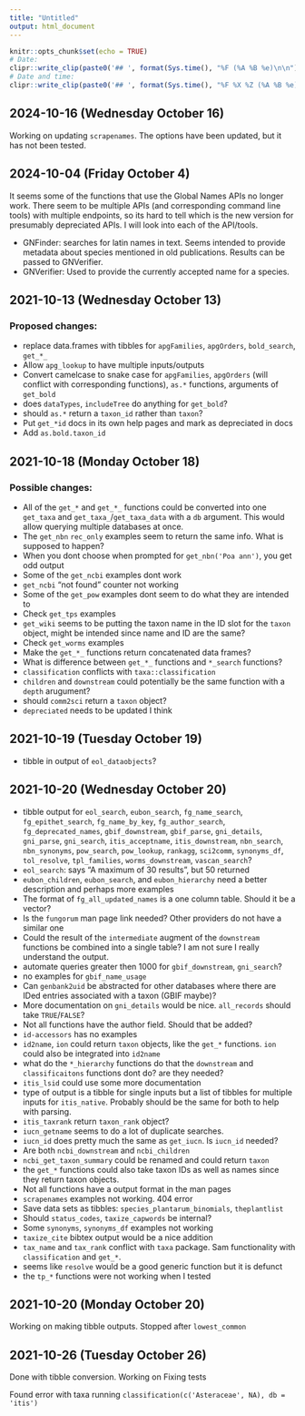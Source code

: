 ```yaml
---
title: "Untitled"
output: html_document
---
```


```r
knitr::opts_chunk$set(echo = TRUE)
# Date: 
clipr::write_clip(paste0('## ', format(Sys.time(), "%F (%A %B %e)\n\n")))
# Date and time:
clipr::write_clip(paste0('## ', format(Sys.time(), "%F %X %Z (%A %B %e)\n\n")))
```
## 2024-10-16 (Wednesday October 16)

Working on updating `scrapenames`.
The options have been updated, but it has not been tested.

## 2024-10-04 (Friday October  4)

It seems some of the functions that use the Global Names APIs no longer work. 
There seem to be multiple APIs (and corresponding command line tools) with multiple endpoints, so its hard to tell which is the new version for presumably depreciated APIs.
I will look into each of the API/tools.

* GNFinder: searches for latin names in text. Seems intended to provide metadata about species mentioned in old publications. Results can be passed to GNVerifier.
* GNVerifier: Used to provide the currently accepted name for a species. 

## 2021-10-13 (Wednesday October 13)

### Proposed changes: 

* replace data.frames with tibbles for `apgFamilies`, `apgOrders`, `bold_search`, `get_*_`
* Allow `apg_lookup` to have multiple inputs/outputs
* Convert camelcase to snake case for `apgFamilies`, `apgOrders` (will conflict with corresponding functions), `as.*` functions, arguments of `get_bold`
* does `dataTypes`, `includeTree` do anything for `get_bold`?
* should `as.*` return a `taxon_id` rather than `taxon`?
* Put `get_*id` docs in its own help pages and mark as depreciated in docs
* Add `as.bold.taxon_id`

## 2021-10-18 (Monday October 18)

### Possible changes: 

* All of the `get_*` and `get_*_` functions could be converted into one `get_taxa` and `get_taxa_`/`get_taxa_data` with a `db` argument. This would allow querying multiple databases at once.
* The `get_nbn` `rec_only` examples seem to return the same info. What is supposed to happen?
* When you dont choose when prompted for `get_nbn('Poa ann')`, you get odd output
* Some of the `get_ncbi` examples dont work
* `get_ncbi` "not found" counter not working
* Some of the `get_pow` examples dont seem to do what they are intended to
* Check `get_tps` examples
* `get_wiki` seems to be putting the taxon name in the ID slot for the `taxon` object, might be intended since name and ID are the same?
* Check `get_worms` examples
* Make the `get_*_` functions return concatenated data frames?
* What is difference between `get_*_` functions and `*_search` functions?
* `classification` conflicts with `taxa::classification`
* `children` and `downstream` could potentially be the same function with a `depth` arugument?
* should `comm2sci` return a `taxon` object?
* `depreciated` needs to be updated I think


## 2021-10-19 (Tuesday October 19)

* tibble in output of `eol_dataobjects`?



## 2021-10-20 (Wednesday October 20)

* tibble output for `eol_search`, `eubon_search`, `fg_name_search`, `fg_epithet_search`, `fg_name_by_key`, `fg_author_search`, `fg_deprecated_names`, `gbif_downstream`, `gbif_parse`, `gni_details`, `gni_parse`, `gni_search`, `itis_acceptname`, `itis_downstream`, `nbn_search`, `nbn_synonyms`, `pow_search`, `pow_lookup`, `rankagg`, `sci2comm`, `synonyms_df`, `tol_resolve`, `tpl_families`, `worms_downstream`, `vascan_search`?
* `eol_search`: says "A maximum of 30 results", but 50 returned
* `eubon_children`, `eubon_search`, and `eubon_hierarchy` need a better description and perhaps more examples
* The format of `fg_all_updated_names` is a one column table. Should it be a vector?
* Is the `fungorum` man page link needed? Other providers do not have a similar one
* Could the result of the `intermediate` augment of the `downstream` functions be combined into a single table? I am not sure I really understand the output.
* automate queries greater then 1000 for `gbif_downstream`, `gni_search`?
* no examples for `gbif_name_usage`
* Can `genbank2uid` be abstracted for other databases where there are IDed entries associated with a taxon (GBIF maybe)?
* More documentation on `gni_details` would be nice. `all_records` should take `TRUE`/`FALSE`?
* Not all functions have the author field. Should that be added?
* `id-accessors` has no examples
* `id2name`, `ion`  could return `taxon` objects, like the `get_*` functions. `ion` could also be integrated into `id2name`
* what do the `*_hierarchy` functions do that the `downstream` and `classificaitons` functions dont do? are they needed?
* `itis_lsid` could use some more documentation
* type of output is a tibble for single inputs but a list of tibbles for multiple inputs for `itis_native`. Probably should be the same for both to help with parsing.
* `itis_taxrank` return `taxon_rank` object?
* `iucn_getname` seems to do a lot of duplicate searches.
* `iucn_id` does pretty much the same as `get_iucn`. Is `iucn_id` needed?
* Are both `ncbi_downstream` and `ncbi_children` 
* `ncbi_get_taxon_summary` could be renamed and could return `taxon`
* the `get_*` functions could also take taxon IDs as well as names since they return taxon objects.
* Not all functions have a output format in the man pages
* `scrapenames` examples not working. 404 error
* Save data sets as tibbles: `species_plantarum_binomials`, `theplantlist`
* Should `status_codes`, `taxize_capwords` be internal?
* Some `synonyms`, `synonyms_df` examples not working
* `taxize_cite` bibtex output would be a nice addition
* `tax_name` and `tax_rank` conflict with `taxa` package. Sam functionality with `classification` and `get_*`.
* seems like `resolve` would be a good generic function but it is defunct
* the `tp_*` functions were not working when I tested


## 2021-10-20 (Monday October 20)

Working on making tibble outputs. Stopped after `lowest_common`


## 2021-10-26 (Tuesday October 26)

Done with tibble conversion. Working on Fixing tests

Found error with taxa running `classification(c('Asteraceae', NA), db = 'itis')`

